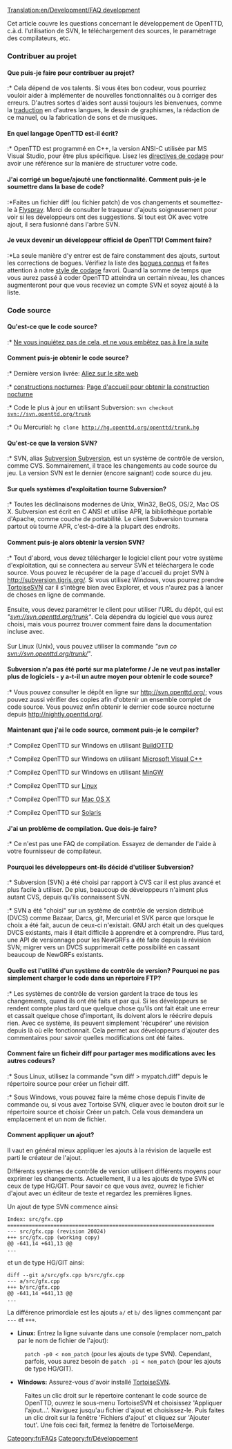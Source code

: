 [[Translation:en/Development/FAQ development]]
{{fr/MenuFAQ}}

Cet article couvre les questions concernant le développement de OpenTTD, c.à.d. l'utilisation de SVN, le téléchargement des sources, le paramétrage des compilateurs, etc.

===Contribuer au projet===
====Que puis-je faire pour contribuer au projet?====
:* Cela dépend de vos talents. Si vous êtes bon codeur, vous pourriez vouloir aider à implémenter de nouvelles fonctionnalités ou à corriger des erreurs. D'autres sortes d'aides sont aussi toujours les bienvenues, comme la [[fr/Archive/Other/Internationalisation|traduction]] en d'autres langues, le dessin de graphismes, la rédaction de ce manuel, ou la fabrication de sons et de musiques.

====En quel langage OpenTTD est-il écrit?====
:* OpenTTD est programmé en C++, la version ANSI-C utilisée par MS Visual Studio, pour être plus spécifique. Lisez les [[fr/Development/Style de codage|directives de codage]] pour avoir une référence sur la manière de structurer votre code.

====J'ai corrigé un bogue/ajouté une fonctionnalité. Comment puis-je le soumettre dans la base de code?====
:*Faites un fichier diff (ou fichier patch) de vos changements et soumettez-le à [http://bugs.openttd.org Flyspray]. Merci de consulter le traqueur d'ajouts soigneusement pour voir si les développeurs ont des suggestions. Si tout est OK avec votre ajout, il sera fusionné dans l'arbre SVN.

====Je veux devenir un développeur officiel de OpenTTD! Comment faire?====
:*La seule manière d'y entrer est de faire constamment des ajouts, surtout les corrections de bogues. Vérifiez la liste des [http://bugs.openttd.org/index.php?string=&project=1&type=1 bogues connus] et faites attention à notre [[fr/Development/Style de codage|style de codage]] favori. Quand la somme de temps que vous aurez passé à coder OpenTTD atteindra un certain niveau, les chances augmenteront pour que vous receviez un compte SVN et soyez ajouté à la liste.

===Code source===
====Qu'est-ce que le code source?====
:* [http://www.google.com/search?q=C%2B%2B+tutorial Ne vous inquiétez pas de cela, et ne vous embêtez pas à lire la suite]

====Comment puis-je obtenir le code source?====
:* Dernière version livrée:  [http://www.openttd.org/download-stable Allez sur le site web]
:* [[fr/unsorted/Construction de nuit|constructions nocturnes]]: [http://nightly.openttd.org/ Page d'accueil pour obtenir la construction nocturne]
:* Code le plus à jour en utilisant Subversion: <code>svn checkout svn://svn.openttd.org/trunk</code>
:* Ou Mercurial: <code>hg clone http://hg.openttd.org/openttd/trunk.hg</code>

====Qu'est-ce que la version SVN?====
:* SVN, alias [https://www.wikipedia.org/wiki/fr:Apache Subversion Subversion], est un système de contrôle de version, comme CVS. Sommairement, il trace les changements au code source du jeu. La version SVN est le dernier (encore saignant) code source du jeu.

====Sur quels systèmes d'exploitation tourne Subversion?====
:* Toutes les déclinaisons modernes de Unix, Win32, BeOS, OS/2, Mac OS X. Subversion est écrit en C ANSI et utilise APR, la bibliothèque portable d'Apache, comme couche de portabilité. Le client Subversion tournera partout où tourne APR, c'est-à-dire à la plupart des endroits.

====Comment puis-je alors obtenir la version SVN?====
:* Tout d'abord, vous devez télécharger le logiciel client pour votre système d'exploitation, qui se connectera au serveur SVN et téléchargera le code source. Vous pouvez le récupérer de la page d'accueil du projet SVN à http://subversion.tigris.org/. Si vous utilisez Windows, vous pourrez prendre [http://tortoisesvn.tigris.org/ TortoiseSVN] car il s'intègre bien avec Explorer, et vous n'aurez pas à lancer de choses en ligne de commande.<br><br>Ensuite, vous devez paramétrer le client pour utiliser l'URL du dépôt, qui est ''"svn://svn.openttd.org/trunk"''. Cela dépendra du logiciel que vous aurez choisi, mais vous pourrez trouver comment faire dans la documentation incluse avec.<br><br>Sur Linux (Unix), vous pouvez utiliser la commande ''"svn co svn://svn.openttd.org/trunk/"''.

====Subversion n'a pas été porté sur ma plateforme / Je ne veut pas installer plus de logiciels - y a-t-il un autre moyen pour obtenir le code source?====
:* Vous pouvez consulter le dépôt en ligne sur http://svn.openttd.org/; vous pouvez aussi vérifier des copies afin d'obtenir un ensemble complet de code source. Vous pouvez enfin obtenir le dernier code source nocturne depuis http://nightly.openttd.org/.

====Maintenant que j'ai le code source, comment puis-je le compiler?====
:* Compilez OpenTTD sur Windows en utilisant [[fr/Archive/Community/BuildOTTD|BuildOTTD]]
:* Compilez OpenTTD sur Windows en utilisant [[:Category:fr/Microsoft Visual C%2B%2B|Microsoft Visual C++]]
:* Compilez OpenTTD sur Windows en utilisant [[fr/Compiler sur MinGW|MinGW]]
:* Compilez OpenTTD sur [[fr/GNU/Linux|Linux]]
:* Compilez OpenTTD sur [[fr/Compiler sur Mac|Mac OS X]]
:* Compilez OpenTTD sur [[fr/Development/Compiler sur Solaris|Solaris]]

====J'ai un problème de compilation. Que dois-je faire?====
:* Ce n'est pas une FAQ de compilation. Essayez de demander de l'aide à votre fournisseur de compilateur.

====Pourquoi les développeurs ont-ils décidé d'utiliser Subversion?====
:* Subversion (SVN) a été choisi par rapport à CVS car il est plus avancé et plus facile à utiliser. De plus, beaucoup de développeurs n'aiment plus autant CVS, depuis qu'ils connaissent SVN.
:* SVN a été "choisi" sur un système de contrôle de version distribué (DVCS) comme Bazaar, Darcs, git, Mercurial et SVK parce que lorsque le choix a été fait, aucun de ceux-ci n'existait. GNU arch était un des quelques DVCS existants, mais il était difficile à apprendre et à comprendre. Plus tard, une API de versionnage pour les NewGRFs a été faite depuis la révision SVN; migrer vers  un DVCS supprimerait cette possibilité en cassant beaucoup de NewGRFs existants.

====Quelle est l'utilité d'un système de contrôle de version? Pourquoi ne pas simplement charger le code dans un répertoire FTP?====
:* Les systèmes de contrôle de version gardent la trace de tous les changements, quand ils ont été faits et par qui. Si les développeurs se rendent compte plus tard que quelque chose qu'ils ont fait était une erreur et cassait quelque chose d'important, ils doivent alors le réécrire depuis rien. Avec ce système, ils peuvent simplement 'récupérer' une révision depuis là où elle fonctionnait. Cela permet aux développeurs d'ajouter des commentaires pour savoir quelles modifications ont été faites.

====Comment faire un ficheir diff pour partager mes modifications avec les autres codeurs?====
:* Sous Linux, utilisez la commande "svn diff > mypatch.diff" depuis le répertoire source pour créer un ficheir diff.
:* Sous Windows, vous pouvez faire la même chose depuis l'invite de commande ou, si vous avez Tortoise SVN, cliquer avec le bouton droit sur le répertoire source et choisir Créer un patch. Cela vous demandera un emplacement et un nom de fichier.

====Comment appliquer un ajout?====
Il vaut en général mieux appliquer les ajouts à la révision de laquelle est parti le créateur de l'ajout.

Différents systèmes de contrôle de version utilisent différents moyens pour exprimer les changements. Actuellement, il u a les ajouts de type SVN et ceux de type HG/GIT.
Pour savoir ce que vous avez, ouvrez le fichier d'ajout avec un éditeur de texte et regardez les premières lignes.

Un ajout de type SVN commence ainsi:
<pre>
Index: src/gfx.cpp
===================================================================
--- src/gfx.cpp (revision 20024)
+++ src/gfx.cpp (working copy)
@@ -641,14 +641,13 @@
...
</pre>

et un de type HG/GIT ainsi:
<pre>
diff --git a/src/gfx.cpp b/src/gfx.cpp
--- a/src/gfx.cpp
+++ b/src/gfx.cpp
@@ -641,14 +641,13 @@
...
</pre>
La différence primordiale est les ajouts <code>a/</code> et <code>b/</code> des lignes commençant par <code>---</code> et <code>+++</code>.


*'''Linux:''' Entrez la ligne suivante dans une console (remplacer nom_patch par le nom de fichier de l'ajout):
:<code>patch -p0 < nom_patch</code> (pour les ajouts de type SVN). Cependant, parfois, vous aurez besoin de <code>patch -p1 < nom_patch</code> (pour les ajouts de type HG/GIT).
 
*'''Windows:''' Assurez-vous d'avoir installé [http://tortoisesvn.tigris.org TortoiseSVN].
{{fr/Avertissement| TortoiseSVN ne peut gérer que les ajouts de type SVN; il '''NE PEUT PAS''' traiter les ajouts de type HG/GIT!!}}
:Faites un clic droit sur le répertoire contenant le code source de OpenTTD, ouvrez le sous-menu TortoiseSVN et choisissez 'Appliquer l'ajout...'. Naviguez jusqu'au fichier d'ajout et choisissez-le. Puis faites un clic droit sur la fenêtre 'Fichiers d'ajout' et cliquez sur 'Ajouter tout'. Une fois ceci fait, fermez la fenêtre de TortoiseMerge.

[[Category:fr/FAQs]]
[[Category:fr/Développement]]